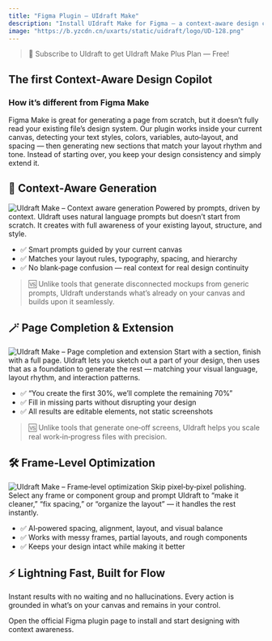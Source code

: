 ```yaml
---
title: "Figma Plugin — UIdraft Make"
description: "Install UIdraft Make for Figma — a context‑aware design copilot that reads your canvas and extends your layout."
image: "https://b.yzcdn.cn/uxarts/static/uidraft/logo/UD-128.png"
---
```


> 🎉 Subscribe to UIdraft to get UIdraft Make Plus Plan — Free!

## The first Context‑Aware Design Copilot

### How it’s different from Figma Make

Figma Make is great for generating a page from scratch, but it doesn’t fully read your existing file’s design system. Our plugin works inside your current canvas, detecting your text styles, colors, variables, auto‑layout, and spacing — then generating new sections that match your layout rhythm and tone. Instead of starting over, you keep your design consistency and simply extend it.

## 🧠 Context‑Aware Generation
<Frame>
  <img src="https://b.ux-cdn.com/uxarts/files/t20250925152433/cz0qsbxh.png" alt="UIdraft Make – Context aware generation" loading="lazy" />
</Frame>
Powered by prompts, driven by context. UIdraft uses natural language prompts but doesn’t start from scratch. It creates with full awareness of your existing layout, structure, and style.

- ✅ Smart prompts guided by your current canvas
- ✅ Matches your layout rules, typography, spacing, and hierarchy
- ✅ No blank‑page confusion — real context for real design continuity

> 🆚 Unlike tools that generate disconnected mockups from generic prompts, UIdraft understands what’s already on your canvas and builds upon it seamlessly.

## 🪄 Page Completion & Extension
<Frame>
  <img src="https://b.ux-cdn.com/uxarts/files/t20250925152433/dktbczgu.png" alt="UIdraft Make – Page completion and extension" loading="lazy" />
</Frame>
Start with a section, finish with a full page. UIdraft lets you sketch out a part of your design, then uses that as a foundation to generate the rest — matching your visual language, layout rhythm, and interaction patterns.

- ✅ “You create the first 30%, we’ll complete the remaining 70%”
- ✅ Fill in missing parts without disrupting your design
- ✅ All results are editable elements, not static screenshots

> 🆚 Unlike tools that generate one‑off screens, UIdraft helps you scale real work‑in‑progress files with precision.

## 🛠️ Frame‑Level Optimization
<Frame>
  <img src="https://b.ux-cdn.com/uxarts/files/t20250925152433/6aqd0rpr.png" alt="UIdraft Make – Frame‑level optimization" loading="lazy" />
</Frame>
Skip pixel‑by‑pixel polishing. Select any frame or component group and prompt UIdraft to “make it cleaner,” “fix spacing,” or “organize the layout” — it handles the rest instantly.

- ✅ AI‑powered spacing, alignment, layout, and visual balance
- ✅ Works with messy frames, partial layouts, and rough components
- ✅ Keeps your design intact while making it better

## ⚡ Lightning Fast, Built for Flow

Instant results with no waiting and no hallucinations. Every action is grounded in what’s on your canvas and remains in your control.


<Card title="UIdraft Make — Prompt to Edit" icon="figma" href="https://www.figma.com/community/plugin/1528325292196938261/uidraft-make-prompt-to-edit">
  Open the official Figma plugin page to install and start designing with context awareness.
</Card>



